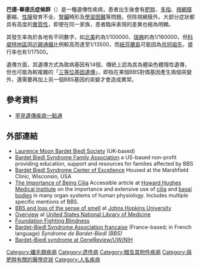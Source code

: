 {{medical}}
{{Infobox disease 
 | Name            = Bardet–Biedl syndrome 
 | DiseasesDB      = 7286 
 | ICD10           = {{ICD10|Q|87|8|q|80}} 
 | ICD9            = {{ICD9|759.89}} 
 | OMIM            = 209900 
 | MeshID          = D020788 
}}

'''巴德-畢德氏症候群'''（{{lang-en|Bardet–Biedl syndrome}}）是一種遺傳性疾病，患者出生後會有[[肥胖|肥胖]]、[[多指|多指]]、[[視網膜|視網膜]]萎縮、[[性腺|性腺]]發育不全、[[腎臟|腎臟]]畸形及[[學習困難|學習困難]]等問題。但除視網膜外，大部分症狀都具有高度的[[異質性|異質性]]，即便在同一家族，患者臨床表現的差異也極為明顯。

其發生率為於各地有不同數字，如[[北美|北美]]約為1/100000、[[瑞典|瑞典]]約為1/160000，但[[科威特地區|科威特地區]]因[[近親通婚|近親通婚]]比例較高而達至1/13500，而[[紐芬蘭島|紐芬蘭島]]可能因為[[共同祖先|共同祖先]]，盛行率也有1/17500。

遺傳方面，其遺傳方式為致病基因有14個，傳統上認為其為體染色體隱性遺傳，但也可能為較複雜的「[[三等位基因遺傳|三等位基因遺傳]]」，即指在某個BBS對偶基因產生兩個突變外，還需要再加上另一個BBS基因的突變才會造成異常。

==參考資料==
*[https://web.archive.org/web/20121027175243/http://www.genes-at-taiwan.com.tw/genehelp/ 罕見遺傳疾病一點通]

==外部連結==
* [https://web.archive.org/web/20060503192948/http://www.lmbbs.org.uk/research.htm Laurence Moon Bardet Biedl Society] (UK-based)
* [http://www.bardetbiedl.org/ Bardet Biedl Syndrome Family Association ] {{Wayback|url=http://www.bardetbiedl.org/ |date=20141226151122 }} a US-based non-profit providing education, support and resources for families affected by BBS
* [https://www.marshfieldclinic.org/MedicalSpecialties/Pages/Bardet-Biedl-Syndrome.aspx Bardet Biedl Syndrome Center of Excellence] {{Wayback|url=https://www.marshfieldclinic.org/MedicalSpecialties/Pages/Bardet-Biedl-Syndrome.aspx |date=20141226145752 }} Housed at the Marshfield Clinic, Wisconsin, USA
* [http://www.hhmi.org/bulletin/sept2005/features/cilia.html The Importance of Being Cilia] {{Wayback|url=http://www.hhmi.org/bulletin/sept2005/features/cilia.html |date=20100311190749 }} Accessible article at [[霍华德·休斯医学研究所|Howard Hughes Medical Institute]] on the importance and extensive use of [[cilia|cilia]] and [[basal_body|basal bodies]] in many organ systems of human physiology.  Includes multiple specific mentions of BBS.
* [http://www.jhu.edu/~gazette/2004/13sep04/13stinks.html BBS and loss of the sense of smell] {{Wayback|url=http://www.jhu.edu/~gazette/2004/13sep04/13stinks.html |date=20120824212651 }} at [[Johns_Hopkins_University|Johns Hopkins University]]
* [http://www.nlm.nih.gov/mesh/jablonski/syndromes/syndrome048.html Overview] {{Wayback|url=http://www.nlm.nih.gov/mesh/jablonski/syndromes/syndrome048.html |date=20070205225149 }} at [[美国国家医学图书馆|United States National Library of Medicine]]
* [https://web.archive.org/web/20051108012650/http://www.ffb.ca/disease_bardet-biedl.php?hc=2&sub=3 Foundation Fighting Blindness]
* [https://archive.is/20130117150337/http://www.bardet-biedl.com/ Bardet–Biedl Syndrome Association francaise] (France-based; in French language) ''Syndrome de Bardet-Biedl (BBS)''
* [http://www.ncbi.nlm.nih.gov/bookshelf/br.fcgi?book=gene&part=bbs  Bardet–Biedl syndrome at GeneReview/UW/NIH] {{Wayback|url=http://www.ncbi.nlm.nih.gov/bookshelf/br.fcgi?book=gene&part=bbs |date=20100610120342 }}

{{细胞内信号肽与信号蛋白缺陷}}
{{Multiple abnormalities}}
{{Ciliopathy}}

[[Category:纖毛類疾病|Category:纖毛類疾病]]
[[Category:遗传病|Category:遗传病]]
[[Category:眼及其附件疾病|Category:眼及其附件疾病]]
[[Category:與肥胖有關的醫學症狀|Category:與肥胖有關的醫學症狀]]
[[Category:人名疾病|Category:人名疾病]]